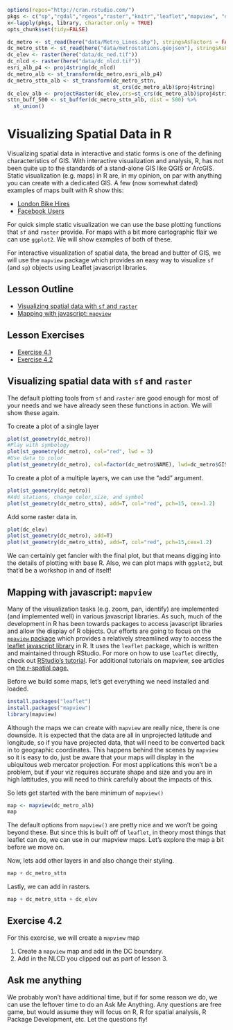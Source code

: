 
```r
options(repos="http://cran.rstudio.com/")
pkgs <- c("sp","rgdal","rgeos","raster","knitr","leaflet","mapview", "dplyr","sf","here")
x<-lapply(pkgs, library, character.only = TRUE)
opts_chunk$set(tidy=FALSE)
```

```r
dc_metro <- st_read(here("data/Metro_Lines.shp"), stringsAsFactors = FALSE)
dc_metro_sttn <- st_read(here("data/metrostations.geojson"), stringsAsFactors = FALSE)
dc_elev <- raster(here("data/dc_ned.tif"))
dc_nlcd <- raster(here("data/dc_nlcd.tif"))
esri_alb_p4 <- proj4string(dc_nlcd)
dc_metro_alb <- st_transform(dc_metro,esri_alb_p4)
dc_metro_sttn_alb <- st_transform(dc_metro_sttn,
                                  st_crs(dc_metro_alb)$proj4string)
dc_elev_alb <- projectRaster(dc_elev,crs=st_crs(dc_metro_alb)$proj4string) 
sttn_buff_500 <- st_buffer(dc_metro_sttn_alb, dist = 500) %>%
  st_union()
```

# Visualizing Spatial Data in R
Visualizing spatial data in interactive and static forms is one of the defining characteristics of GIS.  With interactive visualization and analysis, R, has not been quite up to the standards of a stand-alone GIS like QGIS or ArcGIS. Static visualization (e.g. maps) in R are, in my opinion, on par with anything you can create with a dedicated GIS.  A few (now somewhat dated) examples of maps built with R show this:

- [London Bike Hires](http://spatialanalysis.co.uk/wp-content/uploads/2012/02/bike_ggplot.png)
- [Facebook Users](http://paulbutler.org/archives/visualizing-facebook-friends/facebook_map.png)

For quick simple static visualization we can use the base plotting functions that `sf` and `raster` provide.  For maps with a bit more cartographic flair we can use `ggplot2`.  We will show examples of both of these.  

For interactive visualization of spatial data, the bread and butter of GIS, we will use the `mapview` package which provides an easy way to visualize `sf` (and `sp`) objects using Leaflet javascript libraries.

## Lesson Outline
- [Visualizing spatial data with `sf` and `raster`](#visualizing-spatial-data-with-sf-and-raster)
- [Mapping with javascript: `mapview`](#mapping-with-javascript-mapview)

## Lesson Exercises
- [Exercise 4.1](#exercise-41)
- [Exercise 4.2](#exercise-42)

## Visualizing spatial data with `sf` and `raster`

The default plotting tools from `sf` and `raster` are good enough for most of your needs and we have already seen these functions in action.  We will show these again.

To create a plot of a single layer

```r
plot(st_geometry(dc_metro))
#Play with symbology
plot(st_geometry(dc_metro), col="red", lwd = 3)
#Use data to color
plot(st_geometry(dc_metro), col=factor(dc_metro$NAME), lwd=dc_metro$GIS_ID)
```

To create a plot of a multiple layers, we can use the "add" argument.

```r
plot(st_geometry(dc_metro))
#Add stations, change color,size, and symbol
plot(st_geometry(dc_metro_sttn), add=T, col="red", pch=15, cex=1.2)
```

Add some raster data in.

```r
plot(dc_elev)
plot(st_geometry(dc_metro), add=T)
plot(st_geometry(dc_metro_sttn), add=T, col="red", pch=15,cex=1.2)
```

We can certainly get fancier with the final plot, but that means digging into the details of plotting with base R.  Also, we can plot maps with `ggplot2`, but that'd be a workshop in and of itself!  


## Mapping with javascript: `mapview`

Many of the visualization tasks (e.g. zoom, pan, identify) are implemented (and implemented well) in various javascript libraries.  As such, much of the development in R has been towards packages to access javascript libraries and allow the display of R objects. Our efforts are going to focus on the [`mpaview` package](https://cran.r-project.org/package=mapview) which provides a relatively streamlined way to access the [leaflet javascript library](http://leafletjs.com/) in R.  It uses the `leaflet` package, which  is written and maintained through RStudio.  For more on how to use `leaflet` directly, check out [RStudio's tutorial](https://rstudio.github.io/leaflet/).  For additional tutorials on mapview, see articles on [the r-spatial page.](https://r-spatial.github.io/mapview/index.html) 

Before we build some maps, let's get everything we need installed and loaded.

```r
install.packages("leaflet")
install.packages("mapview")
library(mapview)
```

Although the maps we can create with `mapview` are really nice, there is one downside.  It is expected that the data are all in unprojected latitude and longitude, so if you have projected data, that will need to be converted back in to geographic coordinates. This happens behind the scenes by `mapview` so it is easy to do, just be aware that your maps will display in the ubiquitous web mercator projection. For most applications this won't be a problem, but if your viz requires accurate shape and size and you are in high lattitudes, you will need to think carefully about the impacts of this.

So lets get started with the bare minimum of `mapview()` 

```r
map <- mapview(dc_metro_alb)
map
```

The default options from `mapview()` are pretty nice and we won't be going beyond these.  But since this is built off of `leaflet`, in theory most things that leaflet can do, we can use in our mapview maps.  Let's explore the map a bit before we move on.

Now, lets add other layers in and also change their styling.

```r
map + dc_metro_sttn
```

Lastly, we can add in rasters.

```r
map + dc_metro_sttn + dc_elev
```

## Exercise 4.2
For this exercise, we will create a `mapview` map

1. Create a `mapview` map and add in the DC boundary.
2. Add in the NLCD you clipped out as part of lesson 3.

## Ask me anything

We probably won't have additional time, but if for some reason we do, we can use the leftover time to do an Ask Me Anything.  Any questions are free game, but would assume they will focus on R, R for spatial analysis, R Package Development, etc.  Let the questions fly!

